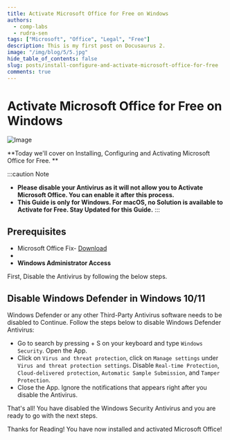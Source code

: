 ```yaml
---
title: Activate Microsoft Office for Free on Windows
authors:
  - comp-labs
  - rudra-sen
tags: ["Microsoft", "Office", "Legal", "Free"]
description: This is my first post on Docusaurus 2.
image: "/img/blog/5/5.jpg"
hide_table_of_contents: false
slug: posts/install-configure-and-activate-microsoft-office-for-free
comments: true
---
```


# Activate Microsoft Office for Free on Windows

![Image](/img/blog/5/5.jpg)

**Today we'll cover on Installing, Configuring and Activating Microsoft Office for Free. **

<!-- truncate -->

:::caution Note
- **Please disable your Antivirus as it will not allow you to Activate Microsoft Office. You can enable it after this process.**
- **This Guide is only for Windows. For macOS, no Solution is available to Activate for Free. Stay Updated for this Guide.**
:::

## Prerequisites

- Microsoft Office Fix- [Download](#)
- <Microlink url='https://www.win-rar.com/postdownload.html?&L=0' />
- **Windows Administrator Access**

First, Disable the Antivirus by following the below steps.

## Disable Windows Defender in Windows 10/11

Windows Defender or any other Third-Party Antivirus software needs to be disabled to Continue. Follow the steps below to disable Windows Defender Antivirus:

- Go to search by pressing <kbd><i class="fa-brands fa-windows"></i></kbd> + S on your keyboard and type `Windows Security`. Open the App.
- Click on `Virus and threat protection`, click on `Manage settings` under `Virus and threat protection settings`. Disable `Real-time Protection`, `Cloud-delivered protection`, `Automatic Sample Submission`, and `Tamper Protection`.
- Close the App. Ignore the notifications that appears right after you disable the Antivirus.

That's all! You have disabled the Windows Security Antivirus and you are ready to go with the next steps.

Thanks for Reading! You have now installed and activated Microsoft Office!
